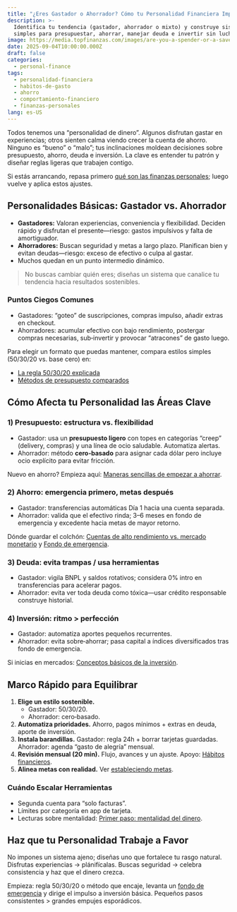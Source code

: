```yaml
---
title: "¿Eres Gastador o Ahorrador? Cómo tu Personalidad Financiera Impacta tu Éxito"
description: >-
  Identifica tu tendencia (gastador, ahorrador o mixto) y construye sistemas
  simples para presupuestar, ahorrar, manejar deuda e invertir sin luchar contra tu naturaleza.
image: https://media.topfinanzas.com/images/are-you-a-spender-or-a-saver-how-your-money-personality-shapes-your-personal-finance-success.webp
date: 2025-09-04T10:00:00.000Z
draft: false
categories:
  - personal-finance
tags:
  - personalidad-financiera
  - habitos-de-gasto
  - ahorro
  - comportamiento-financiero
  - finanzas-personales
lang: es-US
---
```


Todos tenemos una “personalidad de dinero”. Algunos disfrutan gastar en experiencias; otros sienten calma viendo crecer la cuenta de ahorro. Ninguno es “bueno” o “malo”; tus inclinaciones moldean decisiones sobre presupuesto, ahorro, deuda e inversión. La clave es entender tu patrón y diseñar reglas ligeras que trabajen contigo.

Si estás arrancando, repasa primero [qué son las finanzas personales](/finanzas-personales/que-son-las-finanzas-personales-y-por-que-importan); luego vuelve y aplica estos ajustes.

## Personalidades Básicas: Gastador vs. Ahorrador

- **Gastadores:** Valoran experiencias, conveniencia y flexibilidad. Deciden rápido y disfrutan el presente—riesgo: gastos impulsivos y falta de amortiguador.
- **Ahorradores:** Buscan seguridad y metas a largo plazo. Planifican bien y evitan deudas—riesgo: exceso de efectivo o culpa al gastar.
- Muchos quedan en un punto intermedio dinámico.

> No buscas cambiar quién eres; diseñas un sistema que canalice tu tendencia hacia resultados sostenibles.

### Puntos Ciegos Comunes

- Gastadores: “goteo” de suscripciones, compras impulso, añadir extras en checkout.
- Ahorradores: acumular efectivo con bajo rendimiento, postergar compras necesarias, sub‑invertir y provocar “atracones” de gasto luego.

Para elegir un formato que puedas mantener, compara estilos simples (50/30/20 vs. base cero) en:

- [La regla 50/30/20 explicada](/finanzas-personales/la-regla-503020-explicada-un-presupuesto-sencillo-que-realmente-funciona)
- [Métodos de presupuesto comparados](/finanzas-personales/metodos-de-presupuesto-comparados-que-enfoque-se-adapta-a-tu-estilo-de-gasto)

## Cómo Afecta tu Personalidad las Áreas Clave

### 1) Presupuesto: estructura vs. flexibilidad

- Gastador: usa un **presupuesto ligero** con topes en categorías “creep” (delivery, compras) y una línea de ocio saludable. Automatiza alertas.
- Ahorrador: método **cero‑basado** para asignar cada dólar pero incluye ocio explícito para evitar fricción.

Nuevo en ahorro? Empieza aquí: [Maneras sencillas de empezar a ahorrar](/finanzas-personales/maneras-sencillas-de-empezar-a-ahorrar-dinero-hoy-incluso-con-un-presupuesto-ajustado).

### 2) Ahorro: emergencia primero, metas después

- Gastador: transferencias automáticas Día 1 hacia una cuenta separada.
- Ahorrador: valida que el efectivo rinda; 3–6 meses en fondo de emergencia y excedente hacia metas de mayor retorno.

Dónde guardar el colchón: [Cuentas de alto rendimiento vs. mercado monetario](/finanzas-personales/high-yield-savings-accounts-vs-money-market-accounts-where-to-keep-your-emergency-fund) y [Fondo de emergencia](/finanzas-personales/fondo-de-emergencia-que-es-por-que-lo-necesitas).

### 3) Deuda: evita trampas / usa herramientas

- Gastador: vigila BNPL y saldos rotativos; considera 0% intro en transferencias para acelerar pagos.
- Ahorrador: evita ver toda deuda como tóxica—usar crédito responsable construye historial.

### 4) Inversión: ritmo > perfección

- Gastador: automatiza aportes pequeños recurrentes.
- Ahorrador: evita sobre‑ahorrar; pasa capital a índices diversificados tras fondo de emergencia.

Si inicias en mercados: [Conceptos básicos de la inversión](/finanzas-personales/los-conceptos-basicos-de-la-inversion-como-empezar-sin-ser-un-experto).

<AdZone id="us_site_4" />

## Marco Rápido para Equilibrar

1. **Elige un estilo sostenible.**
   - Gastador: 50/30/20.
   - Ahorrador: cero‑basado.
2. **Automatiza prioridades.** Ahorro, pagos mínimos + extras en deuda, aporte de inversión.
3. **Instala barandillas.** Gastador: regla 24h + borrar tarjetas guardadas. Ahorrador: agenda “gasto de alegría” mensual.
4. **Revisión mensual (20 min).** Flujo, avances y un ajuste. Apoyo: [Hábitos financieros](/finanzas-personales/construyendo-buenos-habitos-financieros-la-consistencia-es-clave).
5. **Alinea metas con realidad.** Ver [estableciendo metas](/finanzas-personales/estableciendo-metas-financieras-una-guia-para-principiantes-para-planificar-tu-futuro).

### Cuándo Escalar Herramientas

- Segunda cuenta para “solo facturas”.
- Límites por categoría en app de tarjeta.
- Lecturas sobre mentalidad: [Primer paso: mentalidad del dinero](/finanzas-personales/primer-paso-hacia-la-libertad-financiera-comprender-tu-mentalidad-del-dinero).

## Haz que tu Personalidad Trabaje a Favor

No impones un sistema ajeno; diseñas uno que fortalece tu rasgo natural. Disfrutas experiencias → plánifícalas. Buscas seguridad → celebra consistencia y haz que el dinero crezca.

Empieza: regla 50/30/20 o método que encaje, levanta un [fondo de emergencia](/finanzas-personales/fondo-de-emergencia-que-es-por-que-lo-necesitas) y dirige el impulso a inversión básica. Pequeños pasos consistentes > grandes empujes esporádicos.
